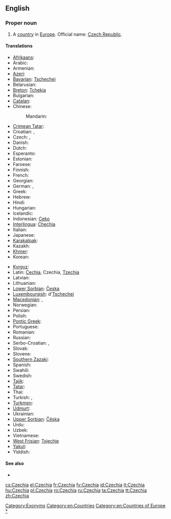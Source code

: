 ==English==
{{wikipedia}}
{{wikipedia|Czech Republic}}
{{wikipedia|Name of the Czech Republic}}

===Proper noun===
{{en-proper noun}}

# A [[country]] in [[Europe]]. Official name: [[Czech Republic]].

====Translations====
{{trans-top|country in Europe}}
* [[Afrikaans]]: {{t|af|Tsjeggië|xs=Afrikaans}}
* Arabic: {{t|ar|التشيك|m|tr=al-tshiik}}
* Armenian: {{t-|hy|Չեխիա|tr=Čexia}}
* [[Azeri]]: {{t|az|Çexiya|xs=Azeri}}
* [[Bavarian]]: [[Tschechei]]
* Belarusian: {{t|be|Чэхія|f|tr=Čéxija|xs=Belarusian}}
* [[Breton]]: [[Tchekia]]
* Bulgarian: {{t+|bg|Чехия|f|tr=Čéxija}}
* [[Catalan]]: {{t+|ca|Txèquia|f}}
* Chinese:
*: Mandarin: {{t-|cmn|捷克|tr=Jiékè|sc=Hani}}
* [[Crimean Tatar]]: {{tø|crh|Çehiya}}
* Croatian: {{t+|hr|Češka|f}}, {{t|hr|Republika Češka|f}}
* Czech: {{t+|cs|Česko|n}}, {{t+|cs|Čechy|f|p}} {{qualifier|also: Bohemia}}
* Danish: {{t+|da|Tjekkiet}}
* Dutch: {{t+|nl|Tsjechië|n}}
* Esperanto: {{t-|eo|Ĉeĥio|xs=Esperanto}}
* Estonian: {{t+|et|Tšehhi}}
* Faroese: {{t|fo|Kekkia|n}}
* Finnish: {{t+|fi|Tšekki}}
* French: {{t+|fr|Tchéquie|f}}
* Georgian: {{t|ka|ჩეხეთი|tr=chekheti|sc=Geor|xs=Georgian}}
* German: {{t+|de|Tschechien|n}}, {{t|de|Tschechei|f}}
* Greek: {{t+|el|Τσεχία|f|tr=Tsechía}}
* Hebrew: {{t|he|צ'כיה|f|tr=chekhia}}
* Hindi: {{t+|hi|चेक|tr=cek|xs=Hindi}}
* Hungarian: {{t+|hu|Csehország}}
* Icelandic: {{t+|is|Tékkland}}
* Indonesian: [[Ceko]]
* [[Interlingua]]: [[Chechia]]
* Italian: {{t+|it|Cechia|f}}
* Japanese: {{t+|ja|チェコ|tr=Cheko}}
* [[Karakalpak]]: {{tø|kaa|Shexiya}}
* Kazakh: {{t-|kk|Чехия|tr=Čexija|sc=Cyrl|xs=Kazakh}}
* [[Khmer]]: {{t|km|ឆែក|tr=chaek|sc=Khmr}}
* Korean: {{t|ko|체코|tr=Cheko|sc=Hang}}
{{trans-mid}}
* [[Kyrgyz]]: {{t-|ky|Чехия|tr=Čexija|sc=Cyrl|xs=Kyrgyz}}
* Latin: [[Cechia]], Czechia, [[Tzechia]]
* Latvian: {{t+|lv|Čehija|f|xs=Latvian}}
* Lithuanian: {{t+|lt|Čekija|f|xs=Lithuanian}}
* [[Lower Sorbian]]: [[Česka]] {{f}}
* [[Luxembourgish]]: d'[[Tschechei]]
* [[Macedonian]]: {{t+|mk|Чешка|f|tr=Čéška}}, {{t|mk|Чехија|f|tr=Čéxija}}
* Norwegian: {{t+|no|Tsjekkia}}
* Persian: {{t+|fa|چک|tr=Chek|xs=Persian}}
* Polish: {{t+|pl|Czechy|p}}
* [[Pontic Greek]]: {{tø|pnt|Τσεχία}}
* Portuguese: {{t+|pt|Chéquia|f}}
* Romanian: {{t+|ro|Cehia}}
* Russian: {{t+|ru|Чехия|f|tr=Čéxija}}
* Serbo-Croatian: {{t|sh|Чешка|f|sc=Cyrl|xs=Serbo-Croatian}},  {{t|sh|Češka|f|xs=Serbo-Croatian}}
* Slovak: {{t-|sk|Česko|n}}
* Slovene: {{t+|sl|Češka|f}}
* [[Southern Zazaki]]: {{tø|diq|Çekıstan}}
* Spanish: {{t+|es|Chequia|f}}
* Swahili: {{t|sw|Ucheki}}
* Swedish: {{t+|sv|Tjeckien}}
* [[Tajik]]: {{t-|tg|Чехия|tr=Čexija|sc=Cyrl|xs=Tajik}}
* [[Tatar]]: {{t-|tt|Чехия|tr=Čexija|sc=Cyrl|xs=Tatar}}
* Thai: {{t|th|เช็ก|tr=chék}}
* Turkish: {{t+|tr|Çek Cumhuriyeti}},  {{t|tr|Çekya}}
* [[Turkmen]]: {{t|tk|Çehiýa|xs=Turkmen}}
* [[Udmurt]]: {{tø|udm|Чехия}}
* Ukrainian: {{t|uk|Чехія|f|tr=Čéxija|xs=Ukrainian}}
* [[Upper Sorbian]]: [[Čěska]] {{f}}
* Urdu: {{t|ur|چیک|tr=cek|xs=Urdu}}
* Uzbek: {{t|uz|Chexiya|xs=Uzbek}}
* Vietnamese: {{t|vi|Séc|xs=Vietnamese}}
* [[West Frisian]]: [[Tsjechje]]
* [[Yakut]]: {{tø|sah|Чехия|tr=Čexija|sc=Cyrl}}
* Yiddish: {{t|yi|טשעכיי|f|tr=Tshekhay, Tshekhie, Tshekhia|sc=Hebr|xs=Yiddish}}
{{trans-bottom}}

====See also====
* {{list|en|countries of Europe}}

[[Category:Exonyms]]
[[Category:en:Countries]]
[[Category:en:Countries of Europe]]
[[Category:en:Czechia|*]]

[[cs:Czechia]]
[[el:Czechia]]
[[fr:Czechia]]
[[fy:Czechia]]
[[id:Czechia]]
[[lt:Czechia]]
[[hu:Czechia]]
[[pl:Czechia]]
[[ro:Czechia]]
[[ru:Czechia]]
[[ta:Czechia]]
[[tt:Czechia]]
[[zh:Czechia]]